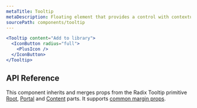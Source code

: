 ```yaml
---
metaTitle: Tooltip
metaDescription: Floating element that provides a control with contextual information via pointer or focus.
sourcePath: components/tooltip
---
```


```jsx live=true
<Tooltip content="Add to library">
  <IconButton radius="full">
    <PlusIcon />
  </IconButton>
</Tooltip>
```

## API Reference

This component inherits and merges props from the Radix Tooltip primitive [Root](/primitives/docs/components/tooltip#root), [Portal](/primitives/docs/components/tooltip#portal) and [Content](/primitives/docs/components/tooltip#content) parts. It supports [common margin props](/themes/docs/theme/layout#margin-props).

<ThemesPropsTable defs="tooltipPropDefs" />
